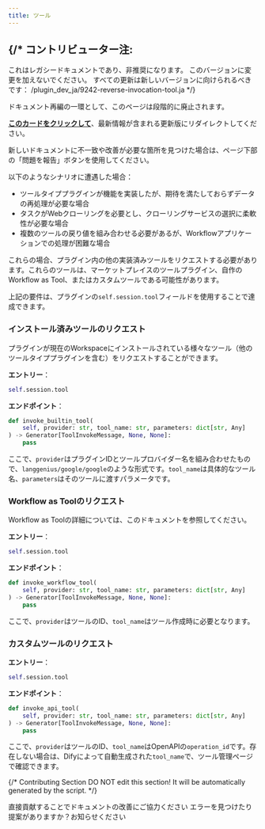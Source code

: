 ```yaml
---
title: ツール
---
```




{/* 
  コントリビューター注:
  ----------------
  これはレガシードキュメントであり、非推奨になります。
  このバージョンに変更を加えないでください。
  すべての更新は新しいバージョンに向けられるべきです：
  /plugin_dev_ja/9242-reverse-invocation-tool.ja
*/}

<Card title="このドキュメントはまもなく非推奨になります" icon="circle-exclamation" href="/plugin_dev_ja/9242-reverse-invocation-tool.ja">
  <p>ドキュメント再編の一環として、このページは段階的に廃止されます。</p>
  
  <p><u><b>このカードをクリックして</b></u>、最新情報が含まれる更新版にリダイレクトしてください。</p>
  
  <p>新しいドキュメントに不一致や改善が必要な箇所を見つけた場合は、ページ下部の「問題を報告」ボタンを使用してください。</p>
</Card>

以下のようなシナリオに遭遇した場合：

* ツールタイププラグインが機能を実装したが、期待を満たしておらずデータの再処理が必要な場合
* タスクがWebクローリングを必要とし、クローリングサービスの選択に柔軟性が必要な場合
* 複数のツールの戻り値を組み合わせる必要があるが、Workflowアプリケーションでの処理が困難な場合

これらの場合、プラグイン内の他の実装済みツールをリクエストする必要があります。これらのツールは、マーケットプレイスのツールプラグイン、自作のWorkflow as Tool、またはカスタムツールである可能性があります。

上記の要件は、プラグインの`self.session.tool`フィールドを使用することで達成できます。

### **インストール済みツールのリクエスト**

プラグインが現在のWorkspaceにインストールされている様々なツール（他のツールタイププラグインを含む）をリクエストすることができます。

**エントリー**：

```python
self.session.tool
```

**エンドポイント**：

```python
def invoke_builtin_tool(
    self, provider: str, tool_name: str, parameters: dict[str, Any]
) -> Generator[ToolInvokeMessage, None, None]:
    pass
```

ここで、`provider`はプラグインIDとツールプロバイダー名を組み合わせたもので、`langgenius/google/google`のような形式です。`tool_name`は具体的なツール名、`parameters`はそのツールに渡すパラメータです。

### **Workflow as Toolのリクエスト**

Workflow as Toolの詳細については、このドキュメントを参照してください。

**エントリー**：

```python
self.session.tool
```

**エンドポイント**：

```python
def invoke_workflow_tool(
    self, provider: str, tool_name: str, parameters: dict[str, Any]
) -> Generator[ToolInvokeMessage, None, None]:
    pass
```

ここで、`provider`はツールのID、`tool_name`はツール作成時に必要となります。

### **カスタムツールのリクエスト**

**エントリー**：

```python
self.session.tool
```

**エンドポイント**：

```python
def invoke_api_tool(
    self, provider: str, tool_name: str, parameters: dict[str, Any]
) -> Generator[ToolInvokeMessage, None, None]:
    pass
```

ここで、`provider`はツールのID、`tool_name`はOpenAPIの`operation_id`です。存在しない場合は、Difyによって自動生成された`tool_name`で、ツール管理ページで確認できます。

{/*
Contributing Section
DO NOT edit this section!
It will be automatically generated by the script.
*/}

<CardGroup cols="2">
    <Card
        title="このページを編集する"
        icon="pen-to-square"
        href="https://github.com/langgenius/dify-docs-mintlify/edit/main/ja-jp/plugins/schema-definition/reverse-invocation-of-the-dify-service/tool.mdx"
    >
        直接貢献することでドキュメントの改善にご協力ください
    </Card>
    <Card
        title="問題を報告する"
        icon="github"
        href="https://github.com/langgenius/dify-docs-mintlify/issues/new?title=ドキュメントの問題%3A%20&body=%23%23%20問題の説明%0A%3C%21--%20発見した問題について簡単に説明してください%20--%3E%0A%0A%23%23%20ページリンク%0Ahttps%3A%2F%2Fgithub.com%2Flanggenius%2Fdify-docs-mintlify%2Fblob%2Fmain%2Fja-jp/plugins/schema-definition/reverse-invocation-of-the-dify-service%2Ftool.mdx%0A%0A%23%23%20提案される変更%0A%3C%21--%20特定の変更案がある場合は、ここで説明してください%20--%3E%0A%0A%3C%21--%20ドキュメントの品質向上にご協力いただきありがとうございます！%20--%3E"
    >
        エラーを見つけたり提案がありますか？お知らせください
    </Card>
</CardGroup>
